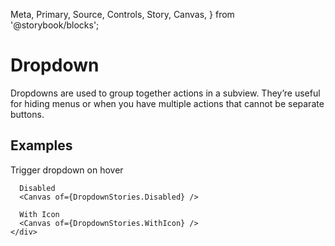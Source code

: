   Meta,
  Primary,
  Source,
  Controls,
  Story,
  Canvas,
} from '@storybook/blocks';


<Meta of={DropdownStories} />

# Dropdown
Dropdowns are used to group together actions in a subview. They’re useful for hiding menus or when you have multiple actions that cannot be separate buttons.
<Primary />
<Controls />

## Examples

<div className="story-layout-ex">
  <div className="story-layout-ex--section">
    <div className="story-card-ex">
      Trigger dropdown on hover
      <Canvas of={DropdownStories.TriggerOnHover} />  

      Disabled
      <Canvas of={DropdownStories.Disabled} />  

      With Icon
      <Canvas of={DropdownStories.WithIcon} />  
    </div>
  </div>
</div>
